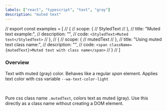 ```yaml
---
labels: ["react", "typescript", "text", "gray"]
description: "muted text"
---
```


// export const examples = [
//   {
//     scope: {
//       StyledText
//     },
//     title: "Muted text example:",
//     description: "",
//     code: `<StyledText>Muted text</StyledText>`
//   },
//   {
//     scope: {
//       mutedText
//     },
//     title: "Using muted text class name:",
//     description: "",
//     code: `<span className={mutedText}>Muted text with class name</span>`
//   }
// ]

### Overview

Text with muted (gray) color.
Behaves like a regular _span_ element.
Applies text color with css variable `--wa-text-color-light`

<br />

Pure css class name `.mutedText`, colors text as muted (gray).
Use this directly as a class name without creating a DOM element.
